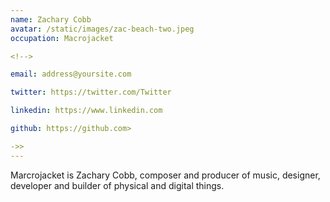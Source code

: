 ```yaml
---
name: Zachary Cobb
avatar: /static/images/zac-beach-two.jpeg
occupation: Macrojacket

<!-->

email: address@yoursite.com

twitter: https://twitter.com/Twitter

linkedin: https://www.linkedin.com

github: https://github.com> 

->>
---
```


Marcrojacket is Zachary Cobb, composer and producer of music, designer, developer and builder of physical and digital things.

